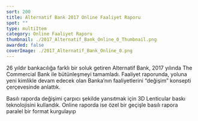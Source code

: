```yaml
---
sort: 200
title: Alternatif Bank 2017 Online Faaliyet Raporu
spot: ""
type: multiItem
category: Online Faaliyet Raporu
thumbnail: ./2017_Alternatif_Bank_Online_0_Thumbnail.png
awarded: false
coverImage: ./2017_Alternatif_Bank_Online_0.png
---
```




<MultiItemLayoutOneItem oneItemTitle="ALTERNATİF BANK 2017 ONLİNE FAALİYET RAPORU" oneItemSubTitle="Değişim online faaliyet raporunda" sliderImages={[ALT2017_0]} awarded={false} singleImageLink="">

26 yıldır bankacılığa farklı bir soluk getiren Alternatif Bank, 2017 yılında The Commercial Bank ile bütünleşmeyi tamamladı. Faaliyet raporunda, yoluna yeni kimlikle devam edecek olan Banka’nın faaliyetlerini “değişim” konsepti çerçevesinde anlattık.

Basılı raporda değişimi çarpıcı şekilde yansıtmak için 3D Lenticular baskı teknolojisini kullandık. Online raporda ise özel bir geçişle basılı rapora paralel bir format kurgulayıp

</MultiItemLayoutOneItem>
